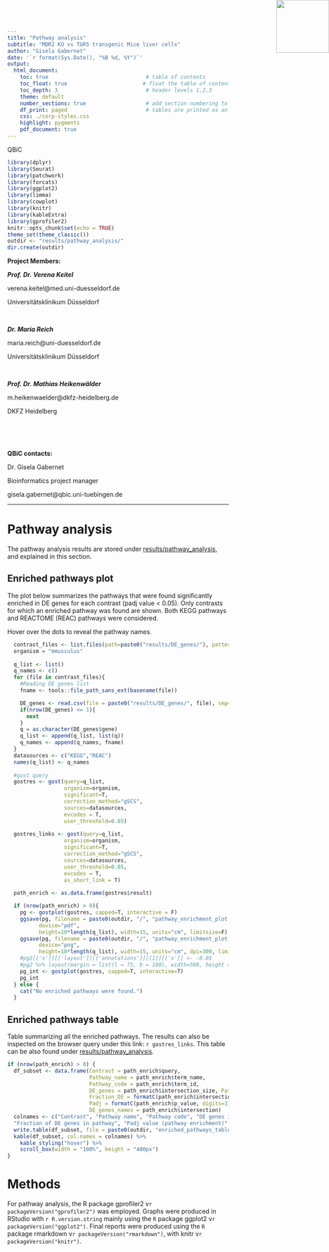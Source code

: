 ```yaml
---
title: "Pathway analysis"
subtitle: "MDR2 KO vs TGR5 transgenic Mice liver cells"
author: "Gisela Gabernet"
date: '`r format(Sys.Date(), "%B %d, %Y")`'
output: 
  html_document:
    toc: true                               # table of contents
    toc_float: true                        # float the table of contents to the left of the main document content
    toc_depth: 3                            # header levels 1,2,3
    theme: default
    number_sections: true                   # add section numbering to headers
    df_print: paged                         # tables are printed as an html table with support for pagination over rows and columns
    css: ./corp-styles.css
    highlight: pygments
    pdf_document: true
---
```


<!-- QBiC Logo -->
<img src="./logo.png" style="position:absolute;top:0px;right:0px;" height="120" width="120" />
<div class="watermark">QBiC</div>

```r
library(dplyr)
library(Seurat)
library(patchwork)
library(forcats)
library(ggplot2)
library(limma)
library(cowplot)
library(knitr)
library(kableExtra)
library(gprofiler2)
knitr::opts_chunk$set(echo = TRUE)
theme_set(theme_classic())
outdir <- "results/pathway_analysis/"
dir.create(outdir)
```

**Project Members:** 

***Prof. Dr. Verena Keitel***

verena.keitel@med.uni-duesseldorf.de

Universitätsklinikum Düsseldorf

\

***Dr. Maria Reich***

maria.reich@uni-duesseldorf.de

Universitätsklinikum Düsseldorf


\

***Prof. Dr. Mathias Heikenwälder***

m.heikenwaelder@dkfz-heidelberg.de

DKFZ Heidelberg

\


\
\
**QBiC contacts:**

Dr. Gisela Gabernet

Bioinformatics project manager

gisela.gabernet@qbic.uni-tuebingen.de


***

# Pathway analysis
The pathway analysis results are stored under [results/pathway_analysis](./results/pathway_analysis), and explained in this section.

## Enriched pathways plot
The plot below summarizes the pathways that were found significantly enriched in DE genes for each contrast (padj value < 0.05). 
Only contrasts for which an enriched pathway was found are shown. Both KEGG pathways and REACTOME (REAC) pathways were considered. 

Hover over the dots to reveal the pathway names. 

```r
  contrast_files <- list.files(path=paste0("results/DE_genes/"), pattern = "^(DE).*\\.(tsv)$")
  organism = "mmusculus"
  
  q_list <- list()
  q_names <- c()
  for (file in contrast_files){
    #Reading DE genes list
    fname <- tools::file_path_sans_ext(basename(file))

    DE_genes <- read.csv(file = paste0("results/DE_genes/", file), sep="\t", header = T)
    if(nrow(DE_genes) <= 1){
      next
    }
    q = as.character(DE_genes$gene)
    q_list <- append(q_list, list(q))
    q_names <- append(q_names, fname)
  }
  datasources <- c("KEGG","REAC")
  names(q_list) <- q_names
  
  #gost query
  gostres <- gost(query=q_list,
                  organism=organism,
                  significant=T,
                  correction_method="gSCS",
                  sources=datasources,
                  evcodes = T,
                  user_threshold=0.05)
  
  gostres_links <- gost(query=q_list,
                  organism=organism,
                  significant=T,
                  correction_method="gSCS",
                  sources=datasources,
                  user_threshold=0.05,
                  evcodes = T,
                  as_short_link = T)
  
  path_enrich <- as.data.frame(gostres$result)

  if (nrow(path_enrich) > 0){
    pg <- gostplot(gostres, capped=T, interactive = F)
    ggsave(pg, filename = paste0(outdir, "/", "pathway_enrichment_plot.pdf"), 
          device="pdf", 
          height=10*length(q_list), width=15, units="cm", limitsize=F)
    ggsave(pg, filename = paste0(outdir, "/", "pathway_enrichment_plot.png"), 
          device="png", 
          height=10*length(q_list), width=15, units="cm", dpi=300, limitsize=F)
    #pg2[['x']][['layout']][['annotations']][[1]][['x']] <- -0.05
    #pg2 %>% layout(margin = list(l = 75, b = 100), width=500, height = 400*length(contrast_files))
    pg_int <- gostplot(gostres, capped=T, interactive=T)
    pg_int
  } else {
    cat("No enriched pathways were found.")
  }
```


## Enriched pathways table

Table summarizing all the enriched pathways. The results can also be inspected on the browser query under this link: `r gostres_links`. This table can be also found under [results/pathway_analysis](./results/pathway_analysis/enriched_pathways_table.tsv).

```r
if (nrow(path_enrich) > 0) {
  df_subset <- data.frame(Contrast = path_enrich$query, 
                          Pathway_name = path_enrich$term_name, 
                          Pathway_code = path_enrich$term_id, 
                          DE_genes = path_enrich$intersection_size, Pathway_size = path_enrich$term_size, 
                          Fraction_DE = formatC(path_enrich$intersection_size / path_enrich$term_size, digits=3), 
                          Padj = formatC(path_enrich$p_value, digits=3),
                          DE_genes_names = path_enrich$intersection)
  colnames <- c("Contrast", "Pathway name", "Pathway code", "DE genes in pathway (N)", "Total genes in pathway (N)", 
  "Fraction of DE genes in pathway", "Padj value (pathway enrichment)", "DE genes names")
  write.table(df_subset, file = paste0(outdir, "enriched_pathways_table.tsv"), sep = "\tsv", row.names = F, quote = F)
  kable(df_subset, col.names = colnames) %>%
    kable_styling("hover") %>%
    scroll_box(width = "100%", height = "400px")
}
```



# Methods

For pathway analysis, the R package gprofiler2 v`r packageVersion("gprofiler2")` was employed. Graphs were produced in RStudio with `r R.version.string` mainly using the `R` package ggplot2 v`r packageVersion("ggplot2")`. 
Final reports were produced using the `R` package rmarkdown v`r packageVersion("rmarkdown")`, with knitr v`r packageVersion("knitr")`.